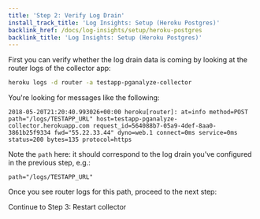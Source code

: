 ```yaml
---
title: 'Step 2: Verify Log Drain'
install_track_title: 'Log Insights: Setup (Heroku Postgres)'
backlink_href: /docs/log-insights/setup/heroku-postgres
backlink_title: 'Log Insights: Setup (Heroku Postgres)'
---
```


First you can verify whether the log drain data is coming by looking at the router
logs of the collector app:

```bash
heroku logs -d router -a testapp-pganalyze-collector
```

You're looking for messages like the following:

```
2018-05-20T21:20:40.993026+00:00 heroku[router]: at=info method=POST path="/logs/TESTAPP_URL" host=testapp-pganalyze-collector.herokuapp.com request_id=564088b7-05a9-4def-8aa0-3861b25f9334 fwd="55.22.33.44" dyno=web.1 connect=0ms service=0ms status=200 bytes=135 protocol=https
```

Note the `path` here: it should correspond to the log drain you've configured
in the previous step, e.g.:

```
path="/logs/TESTAPP_URL"
```

Once you see router logs for this path, proceed to the next step:

<Link className="btn btn-success" to="03_restart_collector">
  Continue to Step 3: Restart collector
</Link>
